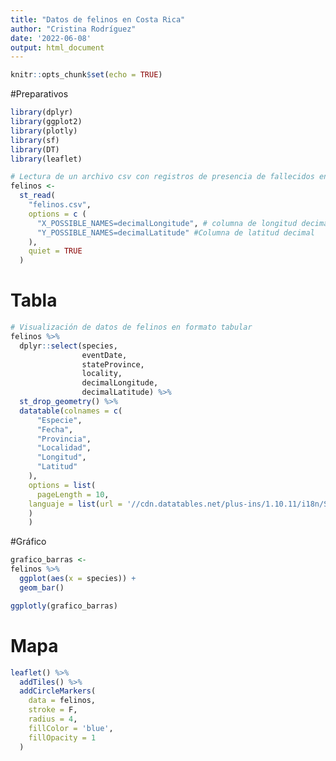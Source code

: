 ---
title: "Datos de felinos en Costa Rica"
author: "Cristina Rodríguez"
date: '2022-06-08'
output: html_document
---

```{r setup, include=FALSE}
knitr::opts_chunk$set(echo = TRUE)
```

#Preparativos
```{r carga-paquetes, message=FALSE}
library(dplyr)
library(ggplot2)
library(plotly)
library(sf)
library(DT)
library(leaflet)
```


```{r}
# Lectura de un archivo csv con registros de presencia de fallecidos en Costa Rica
felinos <-
  st_read(
    "felinos.csv",
    options = c (
      "X_POSSIBLE_NAMES=decimalLongitude", # columna de longitud decimal
      "Y_POSSIBLE_NAMES=decimalLatitude" #Columna de latitud decimal
    ),
    quiet = TRUE
  )

```

# Tabla
```{r tabla-felinos, echo=FALSE}
# Visualización de datos de felinos en formato tabular
felinos %>%
  dplyr::select(species, 
                eventDate, 
                stateProvince, 
                locality, 
                decimalLongitude, 
                decimalLatitude) %>%
  st_drop_geometry() %>%
  datatable(colnames = c(
      "Especie",
      "Fecha",
      "Provincia",
      "Localidad",
      "Longitud",
      "Latitud"
    ),
    options = list(
      pageLength = 10,
    languaje = list(url = '//cdn.datatables.net/plus-ins/1.10.11/i18n/Spanish.json')
    )
    )
```
#Gráfico
```{r grafico-felinos, message=FALSE, echo=FALSE}
grafico_barras <-
felinos %>%
  ggplot(aes(x = species)) +
  geom_bar()

ggplotly(grafico_barras)
```

# Mapa
```{r mapa-felinos, message=FALSE, echo=FALSE}
leaflet() %>%
  addTiles() %>%
  addCircleMarkers(
    data = felinos,
    stroke = F,
    radius = 4,
    fillColor = 'blue',
    fillOpacity = 1
  )
```

